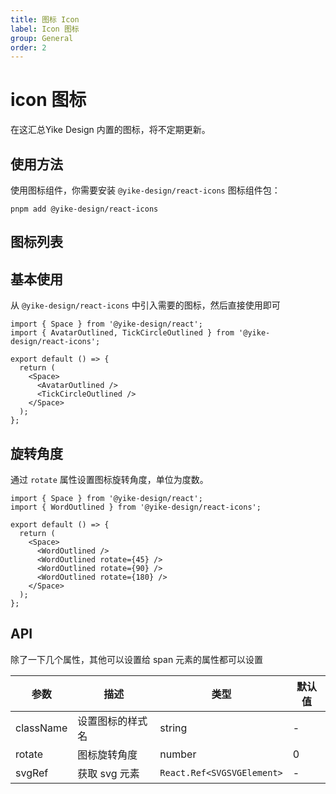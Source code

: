 ```yaml
---
title: 图标 Icon
label: Icon 图标
group: General
order: 2
---
```



# icon 图标

在这汇总Yike Design 内置的图标，将不定期更新。

## 使用方法

使用图标组件，你需要安装 `@yike-design/react-icons` 图标组件包：

```shell pure
pnpm add @yike-design/react-icons
```

## 图标列表

<IconList />

## 基本使用

从 `@yike-design/react-icons` 中引入需要的图标，然后直接使用即可

```tsx
import { Space } from '@yike-design/react';
import { AvatarOutlined, TickCircleOutlined } from '@yike-design/react-icons';

export default () => {
  return (
    <Space>
      <AvatarOutlined />
      <TickCircleOutlined />
    </Space>
  );
};
```

## 旋转角度

通过 `rotate` 属性设置图标旋转角度，单位为度数。

```tsx
import { Space } from '@yike-design/react';
import { WordOutlined } from '@yike-design/react-icons';

export default () => {
  return (
    <Space>
      <WordOutlined />
      <WordOutlined rotate={45} />
      <WordOutlined rotate={90} />
      <WordOutlined rotate={180} />
    </Space>
  );
};
```

## API

除了一下几个属性，其他可以设置给 span 元素的属性都可以设置

| 参数      | 描述             | 类型                       | 默认值 |
| --------- | ---------------- | -------------------------- | ------ |
| className | 设置图标的样式名 | string                     | -      |
| rotate    | 图标旋转角度     | number                     | 0      |
| svgRef    | 获取 svg 元素    | `React.Ref<SVGSVGElement>` | -      |
